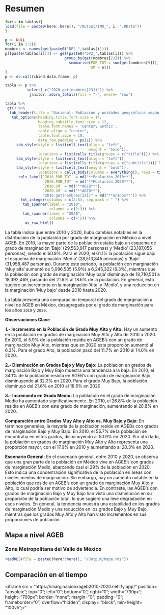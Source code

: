 # Resumen  {.unlisted .unnumbered}

```r
for(i in tablas){
load(file = paste0(here::here(), "/Output/IMU_", i, ".RData"))
}

p <- NULL
for(i in 1:2){
nombres <- names(get(paste0("DP2_",tablas[i])))
p[[paste(tablas[i])]] <- get(paste0("DP2_",tablas[i])) %>%
                           group_by(get(nombres[23])) %>%
                             summarise(POB_TOT = sum(get(nombres[9])),
                                       GM = n())
}
p <- do.call(cbind.data.frame, p)

tabla <- p %>%
          select(-c("2020.get(nombres[23])")) %>%
           janitor::adorn_totals(fill = "-", where= "row")

tabla %>% 
 gt() %>%
  tab_header(title = "Nacional: Población y unidades geograficas según el índice de marginación, 2010-2020") %>%
   tab_options(heading.title.font.size = 14, 
               heading.subtitle.font.size = 12,
               table.font.names = 'Century Gothic',
               table.align = "center",
               table.font.size = 10,
               data_row.padding = px(1)) %>%
     tab_style(style = list(cell_text(align = "left",
                                      weight = 'bold')),
               locations = list(cells_title(groups = c("title")))) %>%
     tab_style(style = list(cell_text(align = "left")),
               locations = list(cells_title(groups = c("subtitle")))) %>%
     tab_style(style = list(cell_text(weight = 'bold')),
               locations = cells_body(columns = everything(), rows = tidyselect::last_col())) %>%
      cols_label(`2010.POB_TOT` = md("**Población 2010**"),
                 `2020.POB_TOT` = md("**Población 2020**"),
                 `2010.GM` = md("**AGEB**"),
                 `2020.GM` = md("**AGEB**"),
                 "2010.get(nombres[23])" = md("**Grados**")) %>%
       fmt_integer(columns = c(2:5), sep_mark = " ") %>%
        tab_spanner(label = "2010",
                    columns = c(2:3)) %>%
        tab_spanner(label = "2020",
                    columns = c(4:5)) %>%
         as_raw_html() 
```

La tabla indica que entre 2010 y 2020, hubo cambios notables en la distribución de la población por grado de marginación en México a nivel AGEB. En 2010, la mayor parte de la población estaba bajo un esquema de grado de marginación 'Bajo' (29,563,917 personas) y 'Medio' (23,187,056 personas), siendo el 60.9%. Para el 2020, el 61.1% la población sigue bajo el esquema de marginación 'Medio' (28,513,845 personas) y 'Bajo' (31,958,487 personas). Durante este período, la población con marginación 'Muy alta' aumentó de 5,096,535 (5.9%) a 6,245,322 (6.3%), mientras que la población con grado de  marginación 'Muy baja' disminuyó de 18,710,501 a 18,392,469, pasando del 21.6% al 18.6% de la poclación. En general, esto sugiere un incremento en la marginación 'Alta' y 'Medio', y una reducción en la marginación 'Muy bajo' desde 2010 hasta 2020.     

La tabla presenta una comparación temporal del grado de marginación a nivel de AGEB en México, desagregada por el grado de marginación para los años `2010` y `2020`.     

**Observaciones Clave**    

**1.- Incremento en la Población de Grado Muy Alto y Alto:** Hay un aumento en la población en grados de marginación Muy Alto y Alto de 2010 a 2020. En 2010, el 5.9% de la población residía en AGEB's con un grado de marginación Muy Alto, mientras que en 2020 esta proporción aumentó al 6.3%. Para el grado Alto, la población pasó del 11.7% en 2010 al 14.0% en 2020.    

**2.- Disminución en Grados Bajo y Muy Bajo:** La población en grados de marginación Bajo y Muy Bajo muestra una tendencia a la baja. En 2010, el 34.1% de la población residía en AGEB's con grado de marginación Bajo, disminuyendo al 32.3% en 2020. Para el grado Muy Bajo, la población disminuyó del 21.6% en 2010 al 18.6% en 2020.  

**3.- Incremento en Grado Medio:** La población en el grado de marginación Medio ha aumentado significativamente. En 2010, el 26.8% de la población residía en AGEB's con este grado de marginación, aumentando al 28.8% en 2020.     

**Comparación entre Grados Muy Alto y Alto vs. Muy Bajo y Bajo:** En términos generales, la mayoría de la población reside en AGEBs con grados de marginación Bajo y Muy Bajo. En 2010, el 55.7% de la población se encontraba en estos grados, disminuyendo al 50.9% en 2020. Por otro lado, la población en grados de marginación Muy Alto y Alto representa una proporción mayor, con el 17.6% en 2010 y aumentando al 20.3% en 2020.    

**Escenario General:** En el escenario general, entre 2010 y 2020, se observa que una gran parte de la población en México vive en AGEB's con grados de marginación Medio, abarcando casi el 29% de la población en 2020. Esto indica una concentración significativa de la población en áreas con niveles medios de marginación. Sin embargo, hay un aumento notable en la población que reside en AGEB's con un grado de marginación Muy Alto y Alto, lo cual podría ser motivo de advertencia. En contraste, las AGEB's con grados de marginación Bajo y Muy Bajo han visto una disminución en su proporción de la población total, lo que sugiere una leve degradación en esos niveles. En general, la tendencia muestra una estabilidad en los grados de marginación Medio y una reducción en los grados Bajo y Muy Bajo, mientras que los grados Muy Alto y Alto han visto incrementos en sus proporciones de población.    


## Mapa a nivel AGEB {-}

### Zona Metropolitana del Valle de México {-}


```r
readRDS(file = paste0(here::here(), "/Output/Mapa.rds"))
```


## Comparación en el tiempo {-}  

<!--html_preserve-->
<iframe src = "https://imarginacionxageb2010-2020.netlify.app/" position= "absolute"; top="0"; left="0"; bottom="0"; right="0"; width="730px"; height="700px"; border="none"; margin="0"; padding="0";  frameborder="0"; overflow="hidden"; display= "block";  min-height= "100vh";>"</iframe>
<!--/html_preserve-->

